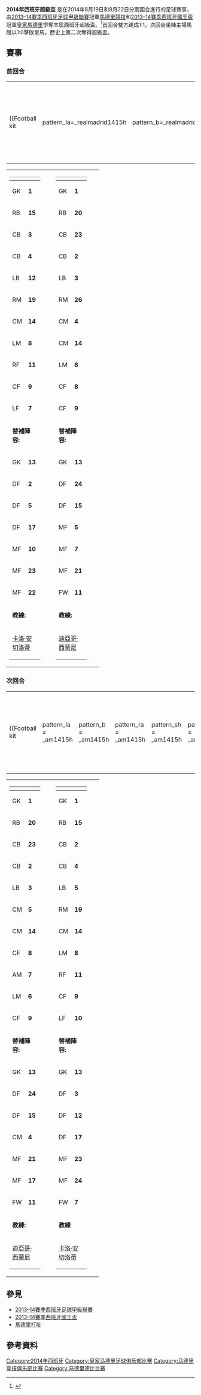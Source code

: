 {{noteTA
|G1=laliga
|1=zh-hans:马竞;zh-hk:馬體會;zh-tw:馬競;zh-sg:体马;
|2=zh-hans:主教练;zh-hk:領隊;zh-tw:主教練;
|3=zh-hans:替补阵容;zh-hk:後備陣容;zh-tw:替補陣容;
}}
{{Infobox football match
| title                   = 2014年西班牙超級盃
| image                   = 
| event                   = 
| team1                   = [[皇家馬德里|皇家馬德里]]
| team1association        = [[2013–14年西班牙國王盃|西班牙國王盃]]
| team1score              = 1
| team2                   = [[馬德里競技|馬德里競技]]
| team2association        = [[2013–14賽季西班牙足球甲級聯賽|西甲]]
| team2score              = 1
| details                 = 
| firstleg                = 首回合
| team1score1             = 
| team2score1             = 
| details1                = 
| date1                   = 2014年8月19日
| stadium1                = [[伯纳乌球场|-{zh-hans:伯纳乌球场; zh-hk:聖地牙哥·班拿貝球場;zh-tw:伯納烏球場}-]]
| city1                   = [[馬德里|馬德里]]
| man_of_the_match1a      = 
| man_of_the_match1atitle = 
| man_of_the_match1b      = 
| man_of_the_match1btitle = 
| referee1                = 
| attendance1             = 
| weather1                = 
| secondleg               = 次回合
| team1score2             = 0
| team2score2             = 1
| details2                = 
| date2                   = 2014年8月22日
| stadium2                = [[比森特·卡尔德隆球场|-{zh-cn:卡尔德隆球场;zh-hk:卡達朗球場;zh-tw:卡爾德隆球場}-]]
| city2                   = [[馬德里|馬德里]]
| man_of_the_match2a      = 
| man_of_the_match2atitle = 
| man_of_the_match2b      = 
| man_of_the_match2btitle = 
| referee2                = 
| attendance2             = 
| weather2                = 
| previous                = [[2013年西班牙超級盃|2013]]
| next                    = ''[[2015年西班牙超級盃|2015]]''
}}
'''2014年西班牙超級盃''' 是在2014年8月19日和8月22日分兩回合進行的足球賽事，由[[2013–14賽季西班牙足球甲級聯賽|2013–14賽季西班牙足球甲級聯賽]]冠軍[[馬德里競技|馬德里競技]]和[[2013–14賽季西班牙國王盃|2013–14賽季西班牙國王盃]]冠軍[[皇家馬德里|皇家馬德里]]爭奪本屆西班牙超級盃。<ref>{{cite web|url=http://www.realmadrid.com/noticias/2014/07/la-supercopa-de-espana-se-jugara-los-dias-19-y-22-de-agosto|title=La Supercopa de España se jugará los días 19 y 22 de agosto|date=2014-07-24|work=realmadrid.com|accessdate=2014-08-15|archive-date=2014-08-10|archive-url=https://web.archive.org/web/20140810180710/http://www.realmadrid.com/noticias/2014/07/la-supercopa-de-espana-se-jugara-los-dias-19-y-22-de-agosto|dead-url=no}}</ref>首回合雙方踢成1:1，次回合坐陣主場馬競以1:0擊敗皇馬。歷史上第二次奪得超級盃。

{{TOC left}}
{{clear}}

==賽事==

===首回合===
{{Football box 
|date=2014年8月19日
|time=23:00 [[Central_European_Summer_Time|CEST]]
|team1=[[皇家馬德里|皇家馬德里]]
|score=1-1
|report=[http://www.marca.com/eventos/marcador/futbol/2014/supercopa_espana/final/ida/rma_atm/ 報告]
|team2=[[馬德里競技|馬德里競技]]
|goals1=[[哈梅斯·罗德里格斯|-{zh-cn:哈梅斯·罗德里格斯;zh-hk:占士·洛迪古斯;zh-tw:哈梅斯·羅德里奎茲;}-]] {{goal|81}}
|goals2=[[魯爾·加西亞|魯爾·加西亞]] {{goal|88}}
|stadium=[[馬德里|馬德里]][[伯纳乌球场|-{zh-hans:伯纳乌球场; zh-hk:聖地牙哥·班拿貝球場;zh-tw:伯納烏球場}-]]
|attendance={{formatnum:75897}}<ref>{{cite web|url=http://www.espnfc.us/gamecast/statistics/id/393331/statistics.html|title=SPANISH SUPER CUP 19/8/2014 17:00|accessdate=20 agosto 2014|language=en|publisher=[[ESPN|ESPN]]|deadurl=yes|archiveurl=https://web.archive.org/web/20140823151725/http://www.espnfc.us/gamecast/statistics/id/393331/statistics.html|archivedate=2014-08-23}}</ref>
|referee=[[Javier_Estrada_Fernández|Javier Estrada Fernández]]  ([[加泰隆尼亞|加泰隆尼亞]])
}}
{| width=92%
|-
|{{Football kit
|pattern_la=_realmadrid1415h
|pattern_b=_realmadrid1415home
|pattern_ra=_realmadrid1415h
|pattern_sh=_realmadrid1415h
|pattern_so=_realmadrid1415h
|leftarm=FFFFFF
|body=FFFFFF
|rightarm=FFFFFF
|shorts=FFFFFF
|socks=FFFFFF
 | title      = 皇家馬德里
}}
|{{Football kit
 | pattern_la   = _am1415h
 | pattern_b   = _am1415h
 | pattern_ra  = _am1415h
 | pattern_sh  = _am1415h
 | pattern_so   = _am1415h
 | leftarm      = FFFFFF
 | body         = FFFFFF
 | rightarm    = FFFFFF
 | shorts      = 0000AA
 | socks       = FF0000
 | title      = 馬德里競技
}}
|}

{| style="width:100%"
|-
|style="vertical-align:top; width:40%"|
{| style="font-size: 90%" cellspacing="0" cellpadding="0"
|-
!width=25| !!width=25|
|-
|GK ||'''1''' ||{{flagicon|ESP}} [[卡斯拿斯|-{zh-hans:伊戈尔·卡西利亚斯;zh-hk:伊克爾·卡斯拿斯;zh-tw:卡斯拿斯;}-]] （[[隊長_(足球)|隊長]]）
|-
|RB ||'''15'''||{{flagicon|ESP}} [[卡華查|-{zh-hans:卡瓦哈尔;zh-hk:卡華積;zh-tw:卡瓦哈爾;}-]]
|-
|CB ||'''3''' ||{{flagicon|POR}} [[比比|-{zh-hans:佩佩; zh-hk:比比;zh-tw:佩佩;}-]]
|-
|CB ||'''4''' ||{{flagicon|ESP}} [[沙治奧·拉莫斯|-{zh-hans:塞尔吉奥·拉莫斯;zh-hk:沙治奧·拉莫斯;zh-tw:瑟吉奧·拉莫斯;}-]] || {{yel|61}}
|-
|LB ||'''12''' ||{{flagicon|BRA}} [[马塞洛·维埃拉|-{zh-hans:马塞洛·维埃拉; zh-hk:馬些路;zh-tw:馬切洛}-]]
|-
|RM ||'''19'''||{{flagicon|CRO}} [[卢卡·莫德里奇|-{zh-hans:卢卡·莫德里奇; zh-hk:莫迪歷;zh-tw:莫德里奇}-]] || || {{suboff|78}}
|-
|CM ||'''14''' ||{{flagicon|ESP}} [[沙比·阿朗素|-{zh-hans:哈维·阿隆索; zh-hk:沙比·阿朗素;zh-tw:阿隆索;}-]] || {{yel|38}}
|-
|LM ||'''8'''||{{flagicon|GER}} [[托尼·克罗斯|-{zh-hans:托尼·克罗斯;zh-hk:卻奧斯;zh-tw:托尼·克羅斯;}-]]
|-
|RF ||'''11'''||{{flagicon|WAL}} [[格瑞斯·貝爾|-{zh-hans:格瑞斯·贝尔;zh-hk:加里夫·巴利;zh-tw:格瑞斯·貝爾;}-]]
|-
|CF ||'''9''' ||{{flagicon|FRA}} [[卡里姆·本泽马|-{zh-cn:卡里姆·本泽马;zh-hk:賓施馬;zh-mo:賓森馬;zh-tw:本澤馬;}-]]
|-
|LF ||'''7''' ||{{flagicon|POR}} [[基斯坦奴·朗拿度|-{zh-hans:C·罗纳尔多;zh-hk:基斯坦奴·朗拿度;zh-tw:C·羅納度;}-]] || || {{suboff|46}}
|-
|colspan=3|'''替補陣容:'''
|-
|GK ||'''13'''||{{flagicon|CRI}} [[凯洛尔·纳瓦斯|-{zh-hans:凯洛尔·纳瓦斯;zh-hk:拿華斯;zh-tw:拿華斯;}-]]
|-
|DF ||'''2''' ||{{flagicon|FRA}} [[拉斐尔·瓦拉内|-{zh-hans:拉斐尔·瓦拉内;zh-hk:華拉尼;zh-tw:瓦拉內}-]]
|-
|DF ||'''5'''||{{flagicon|POR}} [[法比奧·干查奧|-{zh-hans:法比奥·科恩特朗; zh-hk:干查奧;zh-tw:科恩特勞}-]]
|-
|DF ||'''17'''||{{flagicon|ESP}} [[艾比路亞|-{zh-hans:阿贝罗阿; zh-hk:艾比路亞;zh-tw:阿貝羅阿;}-]]
|-
|MF ||'''10'''||{{flagicon|COL}} [[哈梅斯·罗德里格斯|-{zh-cn:哈梅斯·罗德里格斯;zh-hk:占士·洛迪古斯;zh-tw:哈梅斯·羅德里奎茲;}-]] || || {{subon|46}}
|-
|MF ||'''23'''||{{flagicon|ESP}} [[伊斯高|-{zh-hans:伊斯科;zh-hk:伊斯高;zh-tw:伊斯高;}-]]
|-
|MF ||'''22'''||{{flagicon|ARG}} [[安赫尔·迪马里亚|-{zh-hans:安赫尔·迪马里亚; zh-hk:迪馬利亞;zh-tw:迪馬利亞}-]] || || {{subon|78}}
|-
|colspan=3|'''教練:'''
|-
|colspan=4|{{flagicon|ITA}} [[卡洛·安切洛蒂|卡洛·安切洛蒂]]
|}
|valign="top"|
|style="vertical-align:top; width:50%"|
{| cellspacing="0" cellpadding="0" style="font-size:90%; margin:auto"
|-
!width=25| !!width=25|
|-
|GK ||'''1'''||{{flagicon|ESP}} [[米基爾·安祖·莫亞|-{zh-hans:莫亞; zh-hk:莫亞;}-]]
|-
|RB ||'''20'''||{{flagicon|ESP}} [[胡安·弗朗西斯科·托雷斯|桑法蘭]]
|-
|CB ||'''23'''||{{flagicon|BRA}} [[若奥·米兰达·德索萨·菲略|米蘭達]]
|-
|CB ||'''2''' ||{{flagicon|URU}} [[迭戈·戈丁|-{zh-hans:戈丁;zh-hk:迪亞高·高甸;zh-tw:戈丁;}-]]
|-
|LB ||'''3''' ||{{flagicon|BRA}} [[古勒梅·謝奎拉|-{zh-hans:古勒梅·謝奎拉;zh-cn:西奎埃拉;zh-hk:施古爾拉;zh-tw:謝凱拉;}-]] || {{yel|13}} || {{suboff|64}}
|-
|RM ||'''26''' ||{{flagicon|ESP}} [[萨乌尔·尼格斯|-{zh-hans:萨乌尔·尼格斯; zh-hk:沙奧·尼古斯; zh-tw:薩烏爾·尼格斯;}-]] || || {{suboff|57}}
|-
|CM ||'''4''' ||{{flagicon|ESP}} [[马里奥·苏亚雷斯·马塔|-{zh-hans:马里奥·苏亚雷斯;zh-hk:馬里奧·蘇亞雷斯;zh-tw:馬里奧·蘇亞雷斯;}-]] || {{yel|58}}
|-
|CM ||'''14'''||{{flagicon|ESP}} [[基比|-{zh-hans:基比;zh-hk:加比;zh-tw:基比;}-]] （[[隊長_(足球)|隊長]]）
|-
|LM ||'''6''' ||{{flagicon|ESP}} [[佐治·高基|高基]] || {{yel|5}}
|-
|CF ||'''8'''||{{flagicon|ESP}} [[魯爾·加西亞|魯爾·加西亞]] || {{yel|69}}
|-
|CF ||'''9''' ||{{flagicon|CRO}} [[马里奥·曼朱基奇|-{zh-hans:曼朱基奇;zh-hk:文素基治;zh-tw:曼祖基奇;}-]] || {{yel|61}} || {{suboff|78}}
|-
|colspan=3|'''替補陣容:'''
|-
|GK ||'''13''' ||{{flagicon|SLO}} [[揚·奧布拉克|-{zh-hans:揚·奥布拉克; zh-hk:贊·奧拿克;zh-cn:扬·奥布拉克;}-]]
|-
|DF ||'''24'''||{{flagicon|URU}} [[荷西·瑪利亞·基文尼斯|-{zh-hans:吉梅內茲;zh-hk:基文尼斯;zh-tw:基文斯;}-]]
|-
|DF ||'''15''' ||{{flagicon|ARG}} [[克里斯蒂安·安薩爾迪|-{zh-hans:安萨尔迪; zh-hk:安沙迪;zh-tw:安薩爾迪}-]] || || {{subon|64}}
|-
|MF ||'''5'''||{{flagicon|POR}} [[蒂亚戈·门德斯|-{zh-hans:蒂亚戈;zh-hk:堤亞高;zh-tw:泰亞高;}-]]
|-
|MF ||'''7'''||{{flagicon|FRA}} [[安东尼·格里兹曼|-{zh-hans:格里兹曼; zh-tw:格里兹曼; zh-hk:基沙文;}-]] || || {{subon|57}}
|-
|MF ||'''21'''||{{flagicon|URU}} [[基斯甸·洛迪古斯|基斯甸·洛迪古斯]]
|-
|FW ||'''11''' ||{{flagicon|MEX}} [[劳尔·吉梅内斯|-{zh-hans:劳尔·梅内斯;zh-hk:魯爾·占美尼斯;zh-tw:勞爾·希門尼斯;}-]] || || {{subon|78}}
|-
|colspan=3|'''教練:'''
|-
|colspan=3|{{flagicon|ARG}} [[迪亞哥·西蒙尼|迪亞哥·西蒙尼]]
|}
|}

===次回合===
{{Football box 
|date=2014年8月22日
|time=22:30 [[Central_European_Summer_Time|CEST]]
|team1=[[馬德里競技|馬德里競技]]
|score=1-0
|report=[http://www.marca.com/eventos/marcador/futbol/2014/supercopa_espana/final/vuelta/atm_rma/asilovivimos.html 報告]
|team2=[[皇家馬德里|皇家馬德里]]
|goals1=[[马里奥·曼朱基奇|-{zh-hans:曼朱基奇;zh-hk:文素基治;zh-tw:曼祖基奇;}-]] {{goal|2}}
|stadium=[[馬德里|馬德里]][[比森特·卡尔德隆球场|卡尔德隆球场]]
|attendance={{formatnum:54000}}<ref>{{cite web|url=http://www.goal.com/it/match/atl%C3%A9tico-madrid-vs-real-madrid/1691883|title=Atletico Madrid-Real Madrid 1-0: Mandzukic-goal, Supercoppa ai Colchoneros|date=23 agosto 2014|accessdate=2014-08-27|archive-date=2015-02-17|archive-url=https://web.archive.org/web/20150217094933/http://www.goal.com/it/match/atl%C3%A9tico-madrid-vs-real-madrid/1691883|dead-url=no}}</ref>
|referee=[[David_Fernández_Borbalán|David Fernández Borbalán]] ([[安達魯西亞|安達魯西亞]])
}}

{| width=92%
|-
|{{Football kit
 | pattern_la   = _am1415h
 | pattern_b   = _am1415h
 | pattern_ra  = _am1415h
 | pattern_sh  = _am1415h
 | pattern_so   = _am1415h
 | leftarm      = FFFFFF
 | body         = FFFFFF
 | rightarm    = FFFFFF
 | shorts      = 0000AA
 | socks       = FF0000
 | title      = 馬德里競技
}}
|{{Football kit
|pattern_la=_realmadrid1415h
|pattern_b=_realmadrid1415home
|pattern_ra=_realmadrid1415h
|pattern_sh=_realmadrid1415h
|pattern_so=_realmadrid1415h
|leftarm=FFFFFF
|body=FFFFFF
|rightarm=FFFFFF
|shorts=FFFFFF
|socks=FFFFFF
 | title      = 皇家馬德里
}}
|}

{| style="width:100%"
|-
|style="vertical-align:top; width:40%"|
{| style="font-size: 90%" cellspacing="0" cellpadding="0"
|-
!width=25| !!width=25|
|-
|GK ||'''1'''||{{flagicon|ESP}} [[米基爾·安祖·莫亞|-{zh-hans:莫亞; zh-hk:莫亞;}-]]
|-
|RB ||'''20'''||{{flagicon|ESP}} [[胡安·弗朗西斯科·托雷斯|桑法蘭]]
|-
|CB ||'''23'''||{{flagicon|BRA}} [[若奥·米兰达·德索萨·菲略|米蘭達]]
|-
|CB ||'''2''' ||{{flagicon|URU}} [[迭戈·戈丁|-{zh-hans:戈丁;zh-hk:迪亞高·高甸;zh-tw:戈丁;}-]]
|-
|LB ||'''3''' ||{{flagicon|BRA}} [[古勒梅·謝奎拉|-{zh-hans:古勒梅·謝奎拉;zh-cn:西奎埃拉;zh-hk:施古爾拉;zh-tw:謝凱拉;}-]] || {{yel|13}} || 
|-
|CM ||'''5'''||{{flagicon|POR}} [[蒂亚戈·门德斯|-{zh-hans:蒂亚戈;zh-hk:堤亞高;zh-tw:泰亞高;}-]] || {{yel|18}}
|-
|CM ||'''14'''||{{flagicon|ESP}} [[基比|-{zh-hans:基比;zh-hk:加比;zh-tw:基比;}-]] （[[隊長_(足球)|隊長]]）
|-
|CF ||'''8'''||{{flagicon|ESP}} [[魯爾·加西亞|魯爾·加西亞]] || {{yel|74}} || {{suboff|90}}
|-
|AM ||'''7'''||{{flagicon|FRA}} [[安东尼·格里兹曼|-{zh-hans:格里兹曼; zh-tw:格里兹曼; zh-hk:基沙文;}-]]|| {{yel|68}} || {{suboff|73}}
|-
|LM ||'''6''' ||{{flagicon|ESP}} [[佐治·高基|高基]] || {{yel|50}} || 
|-
|CF ||'''9''' ||{{flagicon|CRO}} [[马里奥·曼朱基奇|-{zh-hans:曼朱基奇;zh-hk:文素基治;zh-tw:曼祖基奇;}-]]  || || {{suboff|84}}
|-
|colspan=3|'''替補陣容:'''
|-
|GK ||'''13''' ||{{flagicon|SLO}} [[揚·奧布拉克|-{zh-hans:揚·奥布拉克; zh-hk:贊·奧拿克;zh-cn:扬·奥布拉克;zh-tw:揚·奧布拉克}-]]
|-
|DF ||'''24'''||{{flagicon|URU}} [[荷西·瑪利亞·基文尼斯|-{zh-hans:吉梅內茲;zh-hk:基文尼斯;zh-tw:基文斯;}-]]
|-
|DF ||'''15''' ||{{flagicon|ARG}} [[克里斯蒂安·安薩爾迪|-{zh-hans:安萨尔迪; zh-hk:安沙迪;zh-tw:安薩爾迪}-]] 
|-
|CM ||'''4''' ||{{flagicon|ESP}} [[马里奥·苏亚雷斯·马塔|-{zh-hans:马里奥·苏亚雷斯;zh-hk:馬里奧·蘇亞雷斯;zh-tw:馬里奧·蘇亞雷斯;}-]]
|-
|MF ||'''21'''||{{flagicon|URU}} [[基斯甸·洛迪古斯|基斯甸·洛迪古斯]] || || {{subon|84}}
|-
|MF ||'''17''' ||{{flagicon|ESP}} [[萨乌尔·尼格斯|-{zh-hans:萨乌尔·尼格斯; zh-hk:沙奧·尼古斯; zh-tw:薩烏爾·尼格斯;}-]] || || {{subon|90}}
|-
|FW ||'''11''' ||{{flagicon|MEX}} [[劳尔·吉梅内斯|-{zh-hans:劳尔·梅内斯;zh-hk:魯爾·占美尼斯;zh-tw:勞爾·希門尼斯;}-]]  || || {{subon|73}}
|-
|colspan=3|'''教練:'''
|-
|colspan=3|{{flagicon|ARG}}  [[迪亞哥·西蒙尼|迪亞哥·西蒙尼]] || {{sent off|0|26}}
|}
|valign="top"|
|style="vertical-align:top; width:50%"|
{| cellspacing="0" cellpadding="0" style="font-size:90%; margin:auto"
|-
!width=25| !!width=25|
|-
|GK ||'''1''' ||{{flagicon|ESP}} [[卡斯拿斯|-{zh-hans:伊戈尔·卡西利亚斯;zh-hk:伊克爾·卡斯拿斯;zh-tw:卡斯拿斯;}-]] （[[隊長_(足球)|隊長]]）
|-
|RB ||'''15'''||{{flagicon|ESP}} [[卡華查|-{zh-hans:卡瓦哈尔;zh-hk:卡華積;zh-tw:卡瓦哈爾;}-]]
|-
|CB ||'''2''' ||{{flagicon|FRA}} [[拉斐尔·瓦拉内|-{zh-hans:拉斐尔·瓦拉内;zh-hk:華拉尼;zh-tw:瓦拉內}-]]
|-
|CB ||'''4''' ||{{flagicon|ESP}} [[沙治奧·拉莫斯|-{zh-hans:塞尔吉奥·拉莫斯;zh-hk:沙治奧·拉莫斯;zh-tw:瑟吉奧·拉莫斯;}-]] || {{yel|89}}
|-
|LB ||'''5'''||{{flagicon|POR}} [[法比奧·干查奧|-{zh-hans:法比奥·科恩特朗; zh-hk:干查奧;zh-tw:科恩特勞}-]] || || {{suboff|70}}
|-
|RM ||'''19'''||{{flagicon|CRO}} [[卢卡·莫德里奇|-{zh-hans:卢卡·莫德里奇; zh-hk:莫迪歷;zh-tw:莫德里奇}-]] || {{sent off|2|48|90+1}}
|-
|CM ||'''14''' ||{{flagicon|ESP}} [[沙比·阿朗素|-{zh-hans:哈维·阿隆索; zh-hk:沙比·阿朗素;zh-tw:阿隆索;}-]] || {{yel|52}}
|-
|LM ||'''8'''||{{flagicon|GER}} [[托尼·克罗斯|-{zh-hans:托尼·克罗斯;zh-hk:卻奧斯;zh-tw:托尼·克羅斯;}-]] || || {{suboff|46}}
|-
|RF ||'''11'''||{{flagicon|WAL}} [[格瑞斯·貝爾|-{zh-hans:格瑞斯·贝尔;zh-hk:加里夫·巴利;zh-tw:格瑞斯·貝爾;}-]]
|-
|CF ||'''9''' ||{{flagicon|FRA}} [[卡里姆·本泽马|-{zh-cn:卡里姆·本泽马;zh-hk:賓施馬;zh-mo:賓森馬;zh-tw:本澤馬;}-]]
|-
|LF ||'''10'''||{{flagicon|COL}} [[哈梅斯·罗德里格斯|-{zh-cn:哈梅斯·罗德里格斯;zh-hk:占士·洛迪古斯;zh-tw:哈梅斯·羅德里奎茲;}-]]  || || {{suboff|65}}
|-
|colspan=3|'''替補陣容:'''
|-
|GK ||'''13'''||{{flagicon|CRI}} [[凯洛尔·纳瓦斯|-{zh-hans:凯洛尔·纳瓦斯;zh-hk:拿華斯;zh-tw:拿華斯;}-]]
|-
|DF ||'''3''' ||{{flagicon|POR}} [[比比|-{zh-hans:佩佩; zh-hk:比比;zh-tw:佩佩;}-]]
|-
|DF ||'''12''' ||{{flagicon|BRA}} [[马塞洛·维埃拉|-{zh-hans:马塞洛·维埃拉; zh-hk:馬些路;zh-tw:馬切洛}-]] || || {{subon|70}}
|-
|DF ||'''17'''||{{flagicon|ESP}} [[艾比路亞|-{zh-hans:阿贝罗阿; zh-hk:艾比路亞;zh-tw:阿貝羅阿;}-]]
|-
|MF ||'''23'''||{{flagicon|ESP}} [[伊斯高|-{zh-hans:伊斯科;zh-hk:伊斯高;zh-tw:伊斯高;}-]] || {{yel|78}} || {{subon|65}}
|-
|MF ||'''24'''||{{flagicon|ESP}} [[阿希爾·伊利亞拉門迪|-{zh-cn:阿希尔·伊利亚拉门迪;zh-hk:伊拿拉文迪;zh-tw:伊拿拉文迪;}-]]
|-
|FW ||'''7''' ||{{flagicon|POR}} [[基斯坦奴·朗拿度|-{zh-hans:C·罗纳尔多;zh-hk:基斯坦奴·朗拿度;zh-tw:C·羅納度;}-]]  || {{yel|90+4}} || {{subon|46}}
|-
|colspan=3|'''教練'''
|-
|colspan=4|{{flagicon|ITA}} [[卡洛·安切洛蒂|卡洛·安切洛蒂]]
|}
|}

==參見==
*[[2013–14賽季西班牙足球甲級聯賽|2013–14賽季西班牙足球甲級聯賽]]
*[[2013–14賽季西班牙國王盃|2013–14賽季西班牙國王盃]]
*[[馬德里打吡|馬德里打吡]]

==參考資料==
{{reflist}}

{{DEFAULTSORT:Supercopa De Espana 2014}}

[[Category:2014年西班牙|Category:2014年西班牙]]
[[Category:皇家马德里足球俱乐部比赛|Category:皇家马德里足球俱乐部比赛]]
[[Category:马德里竞技俱乐部比赛|Category:马德里竞技俱乐部比赛]]
[[Category:马德里德比比赛|Category:马德里德比比赛]]